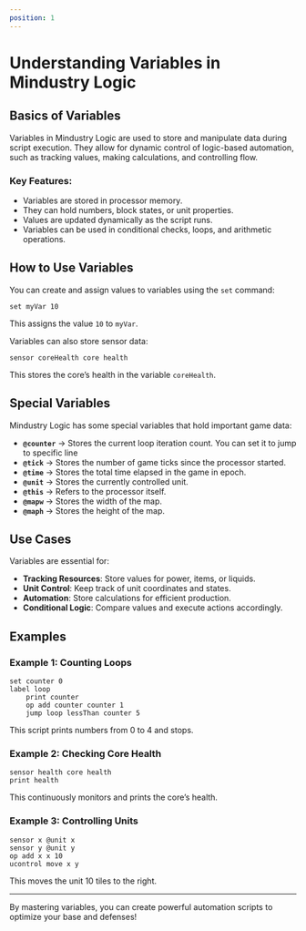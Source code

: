 ```yaml
---
position: 1
---
```


# Understanding Variables in Mindustry Logic

## Basics of Variables

Variables in Mindustry Logic are used to store and manipulate data during script execution. They allow for dynamic control of logic-based automation, such as tracking values, making calculations, and controlling flow.

### Key Features:

- Variables are stored in processor memory.
- They can hold numbers, block states, or unit properties.
- Values are updated dynamically as the script runs.
- Variables can be used in conditional checks, loops, and arithmetic operations.

## How to Use Variables

You can create and assign values to variables using the `set` command:

```plaintext
set myVar 10
```

This assigns the value `10` to `myVar`.

Variables can also store sensor data:

```plaintext
sensor coreHealth core health
```

This stores the core’s health in the variable `coreHealth`.

## Special Variables

Mindustry Logic has some special variables that hold important game data:

- **`@counter`** → Stores the current loop iteration count. You can set it to jump to specific line
- **`@tick`** → Stores the number of game ticks since the processor started.
- **`@time`** → Stores the total time elapsed in the game in epoch.
- **`@unit`** → Stores the currently controlled unit.
- **`@this`** → Refers to the processor itself.
- **`@mapw`** → Stores the width of the map.
- **`@maph`** → Stores the height of the map.

## Use Cases

Variables are essential for:

- **Tracking Resources**: Store values for power, items, or liquids.
- **Unit Control**: Keep track of unit coordinates and states.
- **Automation**: Store calculations for efficient production.
- **Conditional Logic**: Compare values and execute actions accordingly.

## Examples

### Example 1: Counting Loops

```plaintext
set counter 0
label loop
    print counter
    op add counter counter 1
    jump loop lessThan counter 5
```

This script prints numbers from 0 to 4 and stops.

### Example 2: Checking Core Health

```plaintext
sensor health core health
print health
```

This continuously monitors and prints the core’s health.

### Example 3: Controlling Units

```plaintext
sensor x @unit x
sensor y @unit y
op add x x 10
ucontrol move x y
```

This moves the unit 10 tiles to the right.

---

By mastering variables, you can create powerful automation scripts to optimize your base and defenses!
